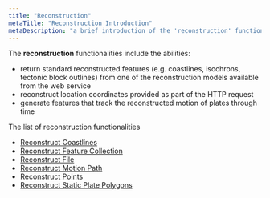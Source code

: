 ```yaml
---
title: "Reconstruction"
metaTitle: "Reconstruction Introduction"
metaDescription: "a brief introduction of the 'reconstruction' functionalities."
---
```


The **reconstruction** functionalities include the abilities:

* return standard reconstructed features (e.g. coastlines, isochrons, tectonic block outlines) from one of the reconstruction models available from the web service
* reconstruct location coordinates provided as part of the HTTP request
* generate features that track the reconstructed motion of plates through time

The list of reconstruction functionalities

- [Reconstruct Coastlines](/reconstruction/reconstruct-coastlines)
- [Reconstruct Feature Collection](/reconstruction/reconstruct-feature-collection)
- [Reconstruct File](/reconstruction/reconstruct-file)
- [Reconstruct Motion Path](/reconstruction/reconstruct-motion-path)
- [Reconstruct Points](/reconstruction/reconstruct-points)
- [Reconstruct Static Plate Polygons](/reconstruction/reconstruct-static-polygons)